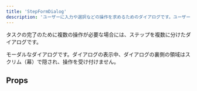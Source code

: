 ```yaml
---
title: 'StepFormDialog'
description: 'ユーザーに入力や選択などの操作を求めるためのダイアログです。ユーザーは操作内容をシステムに送信できます。'
---
```


タスクの完了のために複数の操作が必要な場合には、ステップを複数に分けたダイアログです。

モーダルなダイアログです。ダイアログの表示中、ダイアログの裏側の領域はスクリム（幕）で隠され、操作を受け付けません。


<ComponentStory name="StepFormDialog" />


## Props

<ComponentPropsTable name="StepFormDialog" />
